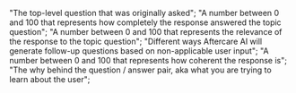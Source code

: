   "The top-level question that was originally asked";
  "A number between 0 and 100 that represents how completely the response answered the topic question";
  "A number between 0 and 100 that represents the relevance of the response to the topic question";
  "Different ways Aftercare AI will generate follow-up questions based on non-applicable user input";
  "A number between 0 and 100 that represents how coherent the response is";
  "The why behind the question / answer pair, aka what you are trying to learn about the user";
